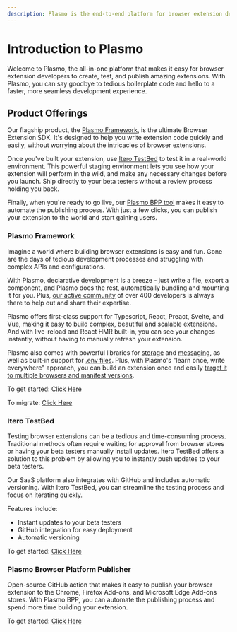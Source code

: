 ```yaml
---
description: Plasmo is the end-to-end platform for browser extension developers - the easiest way to Build, Test and Ship browser extensions.
---
```



# Introduction to Plasmo

<ShieldBanners socialOnly />

Welcome to Plasmo, the all-in-one platform that makes it easy for browser extension developers to create, test, and publish amazing extensions. With Plasmo, you can say goodbye to tedious boilerplate code and hello to a faster, more seamless development experience.

## Product Offerings

Our flagship product, the [Plasmo Framework](#plasmo-framework), is the ultimate Browser Extension SDK. It's designed to help you write extension code quickly and easily, without worrying about the intricacies of browser extensions.

Once you've built your extension, use [Itero TestBed](#itero-testbed) to test it in a real-world environment. This powerful staging environment lets you see how your extension will perform in the wild, and make any necessary changes before you launch. Ship directly to your beta testers without a review process holding you back.

Finally, when you're ready to go live, our [Plasmo BPP tool](#plasmo-browser-platform-publisher) makes it easy to automate the publishing process. With just a few clicks, you can publish your extension to the world and start gaining users.

### Plasmo Framework

Imagine a world where building browser extensions is easy and fun. Gone are the days of tedious development processes and struggling with complex APIs and configurations.

With Plasmo, declarative development is a breeze - just write a file, export a component, and Plasmo does the rest, automatically bundling and mounting it for you. Plus, [our active community](https://www.plasmo.com/s/d) of over 400 developers is always there to help out and share their expertise.

Plasmo offers first-class support for Typescript, React, Preact, Svelte, and Vue, making it easy to build complex, beautiful and scalable extensions. And with live-reload and React HMR built-in, you can see your changes instantly, without having to manually refresh your extension.

Plasmo also comes with powerful libraries for [storage](/framework/storage) and [messaging](/framework/messaging), as well as built-in support for [.env files](/framework/env). Plus, with Plasmo's "learn once, write everywhere" approach, you can build an extension once and easily [target it to multiple browsers and manifest versions](/framework/workflows/build#with-a-specific-target).

To get started: [Click Here](/framework#getting-started)

To migrate: [Click Here](/quickstarts/migrate-to-plasmo)

### Itero TestBed

Testing browser extensions can be a tedious and time-consuming process. Traditional methods often require waiting for approval from browser stores or having your beta testers manually install updates. Itero TestBed offers a solution to this problem by allowing you to instantly push updates to your beta testers.

Our SaaS platform also integrates with GitHub and includes automatic versioning. With Itero TestBed, you can streamline the testing process and focus on iterating quickly.

Features include:

- Instant updates to your beta testers
- GitHub integration for easy deployment
- Automatic versioning

To get started: [Click Here](/itero)

### Plasmo Browser Platform Publisher

Open-source GitHub action that makes it easy to publish your browser extension to the Chrome, Firefox Add-ons, and Microsoft Edge Add-ons stores. With Plasmo BPP, you can automate the publishing process and spend more time building your extension.

To get started: [Click Here](/framework/workflows/submit)
